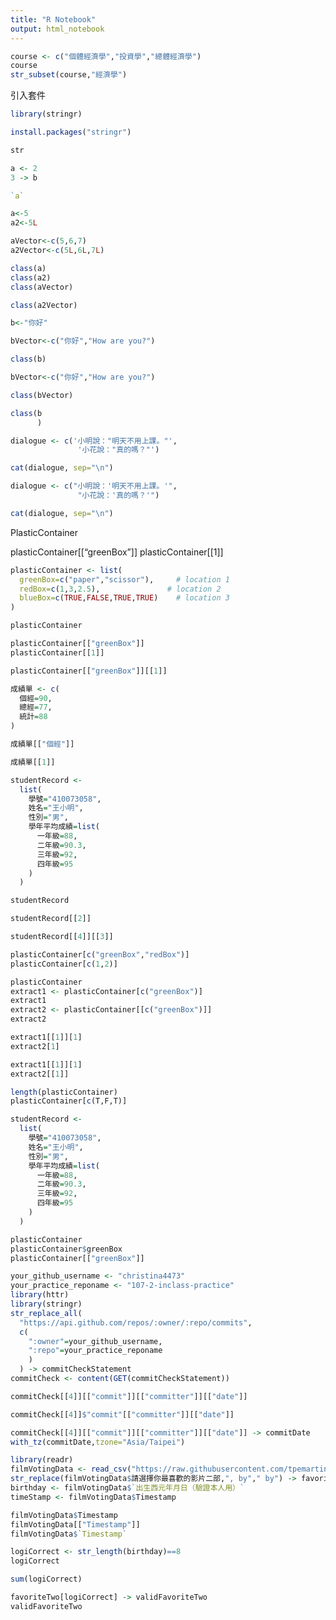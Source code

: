 ```yaml
---
title: "R Notebook"
output: html_notebook
---
```


```r
course <- c("個體經濟學","投資學","總體經濟學")
course
str_subset(course,"經濟學")
```

引入套件
```r
library(stringr)
```


```r
install.packages("stringr")
```

```r
str
```


```r
a <- 2
3 -> b
```


```r
`a`
```


```r
a<-5
a2<-5L
```
```r
aVector<-c(5,6,7)
a2Vector<-c(5L,6L,7L)
```

```r
class(a)
class(a2)
class(aVector)
```

```r
class(a2Vector)
```

```r
b<-"你好"
```

```r
bVector<-c("你好","How are you?")
```


```r
class(b)
```


```r
bVector<-c("你好","How are you?")
```

```r
class(bVector)
```
```r
class(b
      )
```
```r
dialogue <- c('小明說："明天不用上課。"',
               '小花說："真的嗎？"')

cat(dialogue, sep="\n")
```

```r
dialogue <- c("小明說：'明天不用上課。'",
               "小花說：'真的嗎？'")

cat(dialogue, sep="\n")
```

PlasticContainer

plasticContainer[["greenBox"]] 
plasticContainer[[1]]
```r
plasticContainer <- list(
  greenBox=c("paper","scissor"),     # location 1
  redBox=c(1,3,2.5),               # location 2
  blueBox=c(TRUE,FALSE,TRUE,TRUE)    # location 3
)
```

```r
plasticContainer

plasticContainer[["greenBox"]] 
plasticContainer[[1]]

```

```r
plasticContainer[["greenBox"]][[1]]

```
```r
成績單 <- c(
  個經=90,
  總經=77,
  統計=88
)
```

```r
成績單[["個經"]]

成績單[[1]]
```

```r
studentRecord <-
  list(
    學號="410073058",
    姓名="王小明",
    性別="男",
    學年平均成績=list(
      一年級=88,
      二年級=90.3,
      三年級=92,
      四年級=95
    )
  )

studentRecord

studentRecord[[2]]

studentRecord[[4]][[3]]
```

```r
plasticContainer[c("greenBox","redBox")] 
plasticContainer[c(1,2)]
```

```r
plasticContainer
extract1 <- plasticContainer[c("greenBox")]
extract1
extract2 <- plasticContainer[[c("greenBox")]]
extract2
```

```r
extract1[[1]][1]
extract2[1]
```
```r
extract1[[1]][1]
extract2[[1]]
```

```r
length(plasticContainer)
plasticContainer[c(T,F,T)]
```

```r
studentRecord <-
  list(
    學號="410073058",
    姓名="王小明",
    性別="男",
    學年平均成績=list(
      一年級=88,
      二年級=90.3,
      三年級=92,
      四年級=95
    )
  )

```

```r
plasticContainer
plasticContainer$greenBox
plasticContainer[["greenBox"]]
```

```r
your_github_username <- "christina4473"
your_practice_reponame <- "107-2-inclass-practice"
library(httr)
library(stringr)
str_replace_all(
  "https://api.github.com/repos/:owner/:repo/commits",
  c(
    ":owner"=your_github_username,
    ":repo"=your_practice_reponame
    )
  ) -> commitCheckStatement
commitCheck <- content(GET(commitCheckStatement))
```



```r
commitCheck[[4]][["commit"]][["committer"]][["date"]]
```
```r
commitCheck[[4]]$"commit"[["committer"]][["date"]]
```

```r
commitCheck[[4]][["commit"]][["committer"]][["date"]] -> commitDate
with_tz(commitDate,tzone="Asia/Taipei")
```


```r
library(readr)
filmVotingData <- read_csv("https://raw.githubusercontent.com/tpemartin/github-data/master/podcastcompetition3.csv")
str_replace(filmVotingData$請選擇你最喜歡的影片二部,", by"," by") -> favoriteTwo
birthday <- filmVotingData$`出生西元年月日（驗證本人用）`
timeStamp <- filmVotingData$Timestamp
```

```r
filmVotingData$Timestamp
filmVotingData[["Timestamp"]]
filmVotingData$`Timestamp`
```
```r
logiCorrect <- str_length(birthday)==8
logiCorrect
```
```r
sum(logiCorrect)
```

```r
favoriteTwo[logiCorrect] -> validFavoriteTwo
validFavoriteTwo
```

